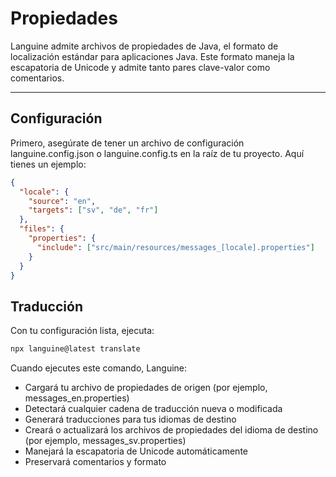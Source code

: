 # Propiedades

Languine admite archivos de propiedades de Java, el formato de localización estándar para aplicaciones Java. Este formato maneja la escapatoria de Unicode y admite tanto pares clave-valor como comentarios.

---

## Configuración

Primero, asegúrate de tener un archivo de configuración languine.config.json o languine.config.ts en la raíz de tu proyecto. Aquí tienes un ejemplo:

```json
{
  "locale": {
    "source": "en",
    "targets": ["sv", "de", "fr"]
  },
  "files": {
    "properties": {
      "include": ["src/main/resources/messages_[locale].properties"]
    }
  }
}
```

## Traducción

Con tu configuración lista, ejecuta:

```bash
npx languine@latest translate
```

Cuando ejecutes este comando, Languine:

- Cargará tu archivo de propiedades de origen (por ejemplo, messages_en.properties)
- Detectará cualquier cadena de traducción nueva o modificada
- Generará traducciones para tus idiomas de destino
- Creará o actualizará los archivos de propiedades del idioma de destino (por ejemplo, messages_sv.properties)
- Manejará la escapatoria de Unicode automáticamente
- Preservará comentarios y formato
